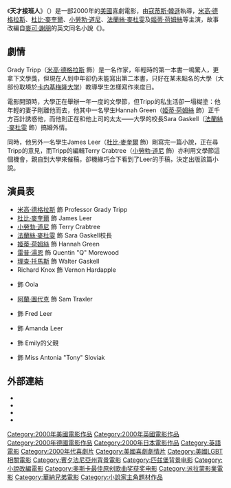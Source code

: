 {{noteTA
|T=zh-tw:天才接班人;zh-hans:奇迹小子;
|G1=Show
|1=zh-tw:天才接班人;zh-hans:奇迹小子;
|2=zh-hk:寇蒂斯·韓遜;zh-tw:柯提斯·韓森;zh-cn:柯蒂斯·汉森;
}}
{{Infobox film
| name           = 天才接班人
| original_name = {{lang|en|''Wonder Boys''}}
| image          = Wonder boys ver4.jpg
| image size     =
| caption        = 戲院重映海報
| director       = [[寇蒂斯·韓遜|寇蒂斯·韓遜]]
| producer       = 寇蒂斯·韓遜<br />[[史考特·魯汀|史考特·魯汀]]
| writer         = [[史提夫·克羅夫斯|史提夫·克羅夫斯]]
| based_on       = 《''{{link-en|Wonder Boys|Wonder Boys}}''》<br />作者：[[麥可·謝朋|麥可·謝朋]]
| narrator       = [[米高·德格拉斯|米高·德格拉斯]]
| starring       = 米高·德格拉斯<br />[[杜比·麥奎爾|杜比·麥奎爾]]<br />[[小勞勃·道尼|小勞勃·道尼]]<br />[[法蘭絲·麥杜雯|法蘭絲·麥杜雯]]<br />[[姬蒂·荷姆絲|姬蒂·荷姆絲]]<br />[[雷普·湯恩|雷普·湯恩]]
| music          = {{link-en|克里斯多福·楊|Christopher Young}}
| cinematography = {{link-en|丹提·史賓諾提|Dante Spinotti}}
| editing        = {{link-en|戴迪·艾倫|Dede Allen}}
| production companies = [[BBC電影|BBC電影]]<br />[[寇蒂斯·韓遜|Curtis Hanson Productions]]<br />[[丸紅|丸紅]]<br />MFF Feature Film Productions<br />{{link-en|Mutual Film Company|Mutual Film Company}}<br />[[斯科特·魯丁|Scott Rudin Productions]]<br />{{link-en|Tele München Gruppe|Tele München Gruppe|Tele München Fernseh Produktionsgesellschaft}}<br />[[東寶|東寶]]
| distributor    = [[派拉蒙電影公司|派拉蒙電影公司]]（北美）<br />[[華納兄弟|華納兄弟電影公司]]（國際）
| released       = 2000年2月25日
| runtime        = 111分鐘
| country        = [[美國電影|美國]]<br />英國<br />德國<br />日本
| language       = [[英語|英語]]
| budget         = $55,000,000
| gross          = $33,426,588
| cn_name = 奇迹小子
| tw_name = 天才接班人
| hk_name =
}}
《'''天才接班人'''》（{{lang-en|''Wonder Boys''}}）是一部2000年的[[美國電影|美國]]喜劇電影，由[[寇蒂斯·韓遜|寇蒂斯·韓遜]]執導，[[米高·德格拉斯|米高·德格拉斯]]、[[杜比·麥奎爾|杜比·麥奎爾]]、[[小勞勃·道尼|小勞勃·道尼]]、[[法蘭絲·麥杜雯|法蘭絲·麥杜雯]]及[[姬蒂·荷姆絲|姬蒂·荷姆絲]]等主演，故事改編自[[麥可·謝朋|麥可·謝朋]]的英文同名小說《''{{link-en|Wonder Boys|Wonder Boys}}''》。

==劇情==
Grady Tripp（[[米高·德格拉斯|米高·德格拉斯]] 飾）是一名作家，年輕時的第一本書一鳴驚人，更拿下文學獎，但現在人到中年卻仍未能寫出第二本書，只好在某未點名的大學（大部份取境於[[卡内基梅隆大学|卡内基梅隆大学]]）教導學生怎樣寫作來度日。

電影開頭時，大學正在舉辦一年一度的文學節，但Tripp的私生活卻一塌糊塗：他年輕的妻子剛離他而去，他其中一名學生Hannah Green（[[姬蒂·荷姆絲|姬蒂·荷姆絲]] 飾）正千方百計誘惑他，而他則正在和他上司的太太——大學的校長Sara Gaskell（[[法蘭絲·麥杜雯|法蘭絲·麥杜雯]] 飾）搞婚外情。

同時，他另外一名學生James Leer（[[杜比·麥奎爾|杜比·麥奎爾]] 飾）剛寫完一篇小說，正在尋Tripp的意見，而Tripp的編輯Terry Crabtree（[[小勞勃·道尼|小勞勃·道尼]] 飾）亦利用文學節這個機會，親自到大學來催稿，卻機緣巧合下看到了Leer的手稿，決定出版該篇小說。

==演員表==
* [[米高·德格拉斯|米高·德格拉斯]] 飾 Professor Grady Tripp
* [[杜比·麥奎爾|杜比·麥奎爾]] 飾 James Leer
* [[小勞勃·道尼|小勞勃·道尼]] 飾 Terry Crabtree
* [[法蘭絲·麥杜雯|法蘭絲·麥杜雯]] 飾 Sara Gaskell校長
* [[姬蒂·荷姆絲|姬蒂·荷姆絲]] 飾 Hannah Green
* [[雷普·湯恩|雷普·湯恩]] 飾 Quentin "Q" Morewood
* [[理查·托馬斯|理查·托馬斯]] 飾 Walter Gaskell
* Richard Knox 飾 Vernon Hardapple
* {{link-en|珍·亞當斯 (女演員)|Jane Adams (actress)|珍·亞當斯}} 飾 Oola
* [[阿蘭·圖代克|阿蘭·圖代克]] 飾 Sam Traxler
* {{link-en|喬治·格里扎德|George Grizzard}} 飾 Fred Leer
* {{link-en|凱利·畢曉普|Kelly Bishop}} 飾 Amanda Leer
* {{link-en|飛利浦·博斯克|Philip Bosco}} 飾 Emily的父親
* {{link-en|Michael Cavadias|Michael Cavadias}} 飾 Miss Antonia "Tony" Sloviak

==外部連結==
*{{Imdb title|id=0185014}}
*{{Amg movie|182470}}
*{{Rotten-tomatoes|id=wonder_boys}}
*{{metacritic film|id=wonderboys}}

{{DEFAULTSORT:Wonder Boys}}
[[Category:2000年美國電影作品|Category:2000年美國電影作品]]
[[Category:2000年英國電影作品|Category:2000年英國電影作品]]
[[Category:2000年德國電影作品|Category:2000年德國電影作品]]
[[Category:2000年日本電影作品|Category:2000年日本電影作品]]
[[Category:英語電影|Category:英語電影]]
[[Category:2000年代喜劇片|Category:2000年代喜劇片]]
[[Category:美國喜劇劇情片|Category:美國喜劇劇情片]]
[[Category:美國LGBT相關電影|Category:美國LGBT相關電影]]
[[Category:賓夕法尼亞州背景電影|Category:賓夕法尼亞州背景電影]]
[[Category:匹兹堡背景电影|Category:匹兹堡背景电影]]
[[Category:小說改編電影|Category:小說改編電影]]
[[Category:奥斯卡最佳原创歌曲奖获奖电影|Category:奥斯卡最佳原创歌曲奖获奖电影]]
[[Category:派拉蒙影業電影|Category:派拉蒙影業電影]]
[[Category:華納兄弟電影|Category:華納兄弟電影]]
[[Category:小說家主角題材作品|Category:小說家主角題材作品]]